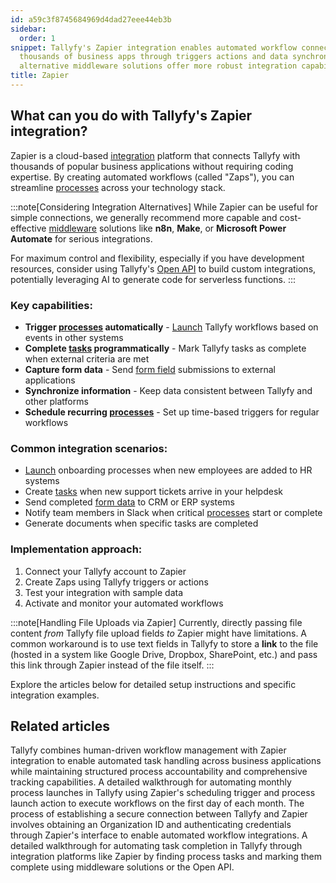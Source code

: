 ```yaml
---
id: a59c3f8745684969d4dad27eee44eb3b
sidebar:
  order: 1
snippet: Tallyfy's Zapier integration enables automated workflow connections with
  thousands of business apps through triggers actions and data synchronization while
  alternative middleware solutions offer more robust integration capabilities.
title: Zapier
---
```


## What can you do with Tallyfy's Zapier integration?

Zapier is a cloud-based [integration](/products/pro/integrations/) platform that connects Tallyfy with thousands of popular business applications without requiring coding expertise. By creating automated workflows (called "Zaps"), you can streamline [processes](/products/pro/tracking-and-tasks/processes/) across your technology stack.

:::note[Considering Integration Alternatives]
While Zapier can be useful for simple connections, we generally recommend more capable and cost-effective [middleware](/products/pro/integrations/middleware/) solutions like **n8n**, **Make**, or **Microsoft Power Automate** for serious integrations.

For maximum control and flexibility, especially if you have development resources, consider using Tallyfy's [Open API](/products/pro/integrations/open-api/) to build custom integrations, potentially leveraging AI to generate code for serverless functions.
:::

### Key capabilities:

- **Trigger [processes](/products/pro/tracking-and-tasks/processes/) automatically** - [Launch](/products/pro/launching/) Tallyfy workflows based on events in other systems
- **Complete [tasks](/products/pro/tracking-and-tasks/tasks/) programmatically** - Mark Tallyfy tasks as complete when external criteria are met
- **Capture form data** - Send [form field](/products/pro/tracking-and-tasks/tasks/what-are-form-fields-in-tallyfy/) submissions to external applications
- **Synchronize information** - Keep data consistent between Tallyfy and other platforms
- **Schedule recurring [processes](/products/pro/tracking-and-tasks/processes/)** - Set up time-based triggers for regular workflows

### Common integration scenarios:

- [Launch](/products/pro/launching/) onboarding processes when new employees are added to HR systems
- Create [tasks](/products/pro/tracking-and-tasks/tasks/) when new support tickets arrive in your helpdesk
- Send completed [form data](/products/pro/tracking-and-tasks/tasks/what-are-form-fields-in-tallyfy/) to CRM or ERP systems
- Notify team members in Slack when critical [processes](/products/pro/tracking-and-tasks/processes/) start or complete
- Generate documents when specific tasks are completed

### Implementation approach:

1. Connect your Tallyfy account to Zapier
2. Create Zaps using Tallyfy triggers or actions
3. Test your integration with sample data
4. Activate and monitor your automated workflows

:::note[Handling File Uploads via Zapier]
Currently, directly passing file content *from* Tallyfy file upload fields *to* Zapier might have limitations. A common workaround is to use text fields in Tallyfy to store a **link** to the file (hosted in a system like Google Drive, Dropbox, SharePoint, etc.) and pass this link through Zapier instead of the file itself.
:::

Explore the articles below for detailed setup instructions and specific integration examples.


<PageTree />


## Related articles
<CardGrid>
<LinkTitleCard header="<b>Zapier > Tallyfy & Zapier</b>" href="/products/pro/integrations/middleware/zapier/how-can-i-improve-task-management-with-tallyfy/" > Tallyfy combines human-driven workflow management with Zapier integration to enable automated task handling across business applications while maintaining structured process accountability and comprehensive tracking capabilities. </LinkTitleCard>
<LinkTitleCard header="<b>Zapier > Automate monthly process launch with Zapier</b>" href="/products/pro/integrations/middleware/zapier/how-to-automate-monthly-process-launch-with-zapier/" > A detailed walkthrough for automating monthly process launches in Tallyfy using Zapier's scheduling trigger and process launch action to execute workflows on the first day of each month. </LinkTitleCard>
<LinkTitleCard header="<b>Zapier > Connect Tallyfy to Zapier</b>" href="/products/pro/integrations/middleware/zapier/how-to-connect-your-tallyfy-account-to-zapier/" > The process of establishing a secure connection between Tallyfy and Zapier involves obtaining an Organization ID and authenticating credentials through Zapier's interface to enable automated workflow integrations. </LinkTitleCard>
<LinkTitleCard header="<b>Zapier > Automate tasks in Tallyfy using zaps</b>" href="/products/pro/integrations/middleware/zapier/how-to-automate-tasks-in-tallyfy-using-zaps/" > A detailed walkthrough for automating task completion in Tallyfy through integration platforms like Zapier by finding process tasks and marking them complete using middleware solutions or the Open API. </LinkTitleCard>
</CardGrid>